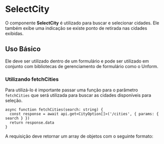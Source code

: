 

<Meta of={SelectCityStories} />

# SelectCity

O componente **SelectCity** é utilizado para buscar e selecionar cidades. Ele também exibe uma indicação se existe ponto de retirada nas cidades exibidas.

## Uso Básico

Ele deve ser utilizado dentro de um formulário e pode ser utilizado em conjunto com bibliotecas de gerenciamento de formulário como o Unform.

<Canvas of={SelectCityStories.UsoBasico} />
<Controls />

### Utilizando fetchCities

Para utilizá-lo é importante passar uma função para o parâmetro `fetchCities` que será utilizada para buscar as cidades disponíveis para seleção.

```tsx
async function fetchCities(search: string) {
  const response = await api.get<CityOption[]>('/cities', { params: { search } })
  return response.data
}
```

A requisição deve retornar um array de objetos com o seguinte formato:

```ts
type CityOption = {
  tem_ponto: boolean
  id: number
  nome: string
  uf: string
  latitude: number
  longitude: number
  label: string
}
```
